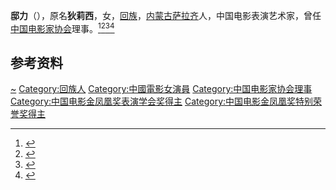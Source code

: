 '''邸力'''（{{bd|1914年||2004年|}}），原名'''狄莉西'''，女，[[回族|回族]]，[[内蒙古|内蒙古]][[萨拉齐|萨拉齐]]人，中国电影表演艺术家，曾任[[中国电影家协会|中国电影家协会]]理事。<ref>{{Cite book|title=华夏妇女名人词典|author=周行健主编|publisher=华夏出版社|year=1988|isbn=|location=北京|pages=}}</ref><ref>{{Cite book|title=20世纪中华人物名字号辞典|author=周家珍编著|publisher=法律出版社|year=2000|isbn=9787503628320|location=北京|pages=}}</ref><ref>{{Cite book|title=古今中外女名人辞典|author=中国妇女管理干部学院编|publisher=中国广播电视出版社|year=1989|isbn=|location=北京|pages=}}</ref><ref>{{Cite book|title=中国当代艺术界名人录|author=中国名人研究院编; 异天, 戈德主编|publisher=社会科学文献出版社|year=1993|isbn=|location=北京|pages=}}</ref>

== 参考资料 ==
{{reflist}}

{{中国人物小作品}}
{{中国电影金凤凰奖|nocat}}
{{Navboxes
| title  = 邸力在[[中国电影家协会|中国电影家协会]]的职务
| list1  =
{{中国电影家协会第四届理事会}}
}}

{{Authority control}}
{{DEFAULTSORT:Di邸}}
[[Category:狄姓|~]]
[[Category:回族人|Category:回族人]]
[[Category:中國電影女演員|Category:中國電影女演員]]
[[Category:中国电影家协会理事|Category:中国电影家协会理事]]
[[Category:中国电影金凤凰奖表演学会奖得主|Category:中国电影金凤凰奖表演学会奖得主]]
[[Category:中国电影金凤凰奖特别荣誉奖得主|Category:中国电影金凤凰奖特别荣誉奖得主]]